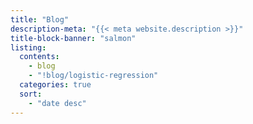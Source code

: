 ---
title: "Blog"
description-meta: "{{< meta website.description >}}"
title-block-banner: "salmon"
listing:
  contents:
    - blog
    - "!blog/logistic-regression"
  categories: true
  sort:
    - "date desc"
---


